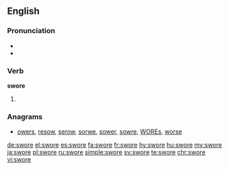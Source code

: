 ==English==

===Pronunciation===
* {{IPA|/swoʊɹ/|/swɔɹ/|lang=en}}
* {{audio|En-us-swore.ogg|Audio (US)|lang=en}}

===Verb===
'''swore'''

# {{en-simple past of|swear}}

===Anagrams===
* [[owers#English|owers]], [[resow#English|resow]], [[serow#English|serow]], [[sorwe#English|sorwe]], [[sower#English|sower]], [[sowre#English|sowre]], [[WOREs#English|WOREs]], [[worse#English|worse]]

[[de:swore]]
[[el:swore]]
[[es:swore]]
[[fa:swore]]
[[fr:swore]]
[[hy:swore]]
[[hu:swore]]
[[my:swore]]
[[ja:swore]]
[[pl:swore]]
[[ru:swore]]
[[simple:swore]]
[[sv:swore]]
[[te:swore]]
[[chr:swore]]
[[vi:swore]]